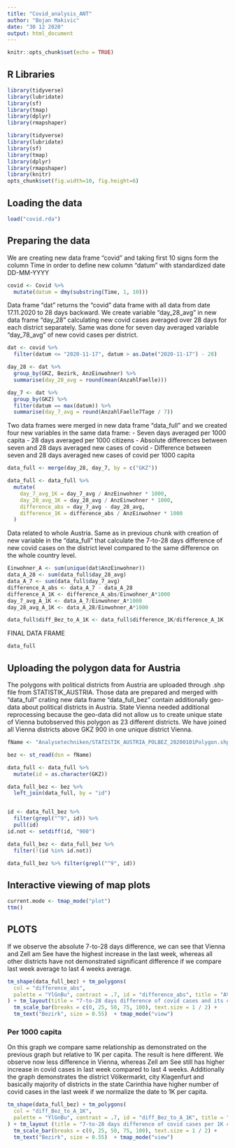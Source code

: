 ---
title: "Covid_analysis_ANT"
author: "Bojan Makivic"
date: "30 12 2020"
output: html_document
---

```{r setup, include=FALSE}
knitr::opts_chunk$set(echo = TRUE)
```

## R Libraries

```{r include=TRUE}
library(tidyverse)
library(lubridate)
library(sf)
library(tmap)
library(dplyr)
library(rmapshaper)
```

```{r load-packages, include=FALSE}
library(tidyverse)
library(lubridate)
library(sf)
library(tmap)
library(dplyr)
library(rmapshaper)
library(knitr)
opts_chunk$set(fig.width=10, fig.height=6)
```

## Loading the data

```{r}
load("covid.rda")
```

## Preparing the data
We are creating new data frame "covid" and taking first 10 signs form the column Time in order to define new column "datum" with standardized date DD-MM-YYYY
```{r}
covid <- Covid %>%
  mutate(datum = dmy(substring(Time, 1, 10)))
```


Data frame "dat" returns the "covid" data frame with all data from date 17.11.2020 to 28 days backward. We create variable "day_28_avg" in new data frame "day_28" calculating new covid cases averaged over 28 days for each district separately. Same was done for seven day averaged variable "day_78_avg" of new covid cases per district. 
```{r}
dat <- covid %>%
  filter(datum <= "2020-11-17", datum > as.Date("2020-11-17") - 28)

day_28 <- dat %>%
  group_by(GKZ, Bezirk, AnzEinwohner) %>%
  summarise(day_28_avg = round(mean(AnzahlFaelle)))

day_7 <- dat %>%
  group_by(GKZ) %>%
  filter(datum == max(datum)) %>%
  summarise(day_7_avg = round(AnzahlFaelle7Tage / 7))
```


Two data frames were merged in new data frame "data_full" and we created four new variables in the same data frame:
- Seven days averaged per 1000 capita 
- 28 days averaged per 1000 citizens
- Absolute differences between seven and 28 days averaged new cases of covid
- Difference between seven and 28 days averaged new cases of covid per 1000 capita 
```{r}
data_full <- merge(day_28, day_7, by = c("GKZ"))

data_full <- data_full %>%
  mutate(
    day_7_avg_1K = day_7_avg / AnzEinwohner * 1000,
    day_28_avg_1K = day_28_avg / AnzEinwohner * 1000,
    difference_abs = day_7_avg - day_28_avg,
    difference_1K = difference_abs / AnzEinwohner * 1000
  )
```


Data related to whole Austria. Same as in previous chunk with creation of new variable in the "data_full" that calculate the 7-to-28 days difference of new covid cases on the district level compared to the same difference on the whole country level.
```{r}
Einwohner_A <- sum(unique(dat$AnzEinwohner))
data_A_28 <- sum(data_full$day_28_avg)
data_A_7 <- sum(data_full$day_7_avg)
difference_A_abs <- data_A_7 - data_A_28
difference_A_1K <- difference_A_abs/Einwohner_A*1000
day_7_avg_A_1K <- data_A_7/Einwohner_A*1000
day_28_avg_A_1K <- data_A_28/Einwohner_A*1000

data_full$diff_Bez_to_A_1K <- data_full$difference_1K/difference_A_1K
```

FINAL DATA FRAME
```{r}
data_full
```


## Uploading the polygon data for Austria

The polygons with political districts from Austria are uploaded through .shp file from STATISTIK_AUSTRIA. Those data are prepared and merged with "data_full" crating new data frame "data_full_bez" contain additionally geo-data about political districts in Austria. State Vienna needed additional reprocessing because the geo-data did not allow us to create unique state of Vienna butobserved this polygon as 23 different districts. We have joined all Vienna districts above GKZ 900 in one unique district Vienna. 

```{r}
fName <- "Analysetechniken/STATISTIK_AUSTRIA_POLBEZ_20200101Polygon.shp"

bez <- st_read(dsn = fName)

data_full <- data_full %>%
  mutate(id = as.character(GKZ))

data_full_bez <- bez %>%
  left_join(data_full, by = "id")


id <- data_full_bez %>%
  filter(grepl("^9", id)) %>%
  pull(id)
id.not <- setdiff(id, "900")

data_full_bez <- data_full_bez %>%
  filter(!(id %in% id.not))

data_full_bez %>% filter(grepl("^9", id))
```

## Interactive viewing of map plots

```{r}
current.mode <- tmap_mode("plot")
ttm()
```
## PLOTS

If we observe the absolute 7-to-28 days difference, we can see that Vienna and Zell am See have the highest increase in the last week, whereas all other districts have not demonstrated significant difference if we compare last week average to last 4 weeks average.

```{r difference_abs, echo=TRUE}
tm_shape(data_full_bez) + tm_polygons(
  col = "difference_abs",
  palette = "YlGnBu", contrast = .7, id = "difference_abs", title = "AVG"
) + tm_layout(title = "7-to-28 days difference of covid cases and its consequent district-to-country reationship") +
  tm_scale_bar(breaks = c(0, 25, 50, 75, 100), text.size = 1 / 2) +
  tm_text("Bezirk", size = 0.55)  + tmap_mode("view")
```

### Per 1000 capita
On this graph we compare same relationship as demonstrated on the previous graph but relative to 1K per capita. The result is here different. We observe now less difference in Vienna, whereas Zell am See still has higher increase in covid cases in last week compared to last 4 weeks. Additionally the graph demonstrates the district Völkermarkt, city Klagenfurt and basically majority of districts in the state Carinthia have higher number of covid cases in the last week if we normalize the date to 1K per capita.
```{r diff_Bez_to_A_1K, echo=TRUE}
tm_shape(data_full_bez) + tm_polygons(
  col = "diff_Bez_to_A_1K",
  palette = "YlGnBu", contrast = .7, id = "diff_Bez_to_A_1K", title = "AVG"
) + tm_layout (title = "7-to-28 days difference of covid cases per 1K capita and its consequent district-to-country reationship") +
  tm_scale_bar(breaks = c(0, 25, 50, 75, 100), text.size = 1 / 2) +
  tm_text("Bezirk", size = 0.55)  + tmap_mode("view")

```

